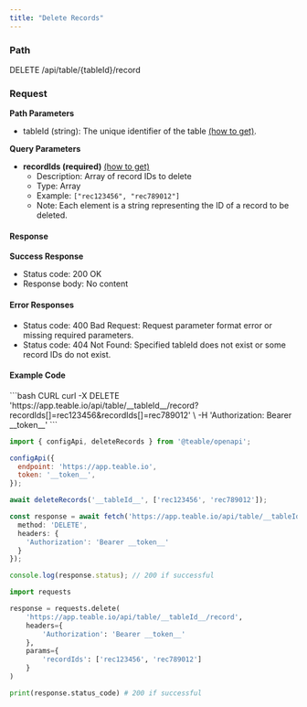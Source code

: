 ```yaml
---
title: "Delete Records"
---
```


### Path

DELETE /api/table/\{tableId\}/record

### Request

**Path Parameters**

* tableId (string): The unique identifier of the table [(how to get)](/en/api-doc/get-id#tableid).

**Query Parameters**

* **recordIds (required)** [(how to get)](/en/api-doc/get-id#recordid)
  * Description: Array of record IDs to delete
  * Type: Array
  * Example: `["rec123456", "rec789012"]`
  * Note: Each element is a string representing the ID of a record to be deleted.

#### Response

**Success Response**

* Status code: 200 OK
* Response body: No content

#### Error Responses

* Status code: 400 Bad Request: Request parameter format error or missing required parameters.
* Status code: 404 Not Found: Specified tableId does not exist or some record IDs do not exist.

#### Example Code

<CodeGroup>
  ```bash CURL
  curl -X DELETE 'https://app.teable.io/api/table/__tableId__/record?recordIds[]=rec123456&recordIds[]=rec789012' \
    -H 'Authorization: Bearer __token__'
  ```

  ```js JS SDK
  import { configApi, deleteRecords } from '@teable/openapi';

  configApi({
    endpoint: 'https://app.teable.io',
    token: '__token__',
  });

  await deleteRecords('__tableId__', ['rec123456', 'rec789012']);
  ```

  ```ts TypeScript
  const response = await fetch('https://app.teable.io/api/table/__tableId__/record?recordIds[]=rec123456&recordIds[]=rec789012', {
    method: 'DELETE',
    headers: {
      'Authorization': 'Bearer __token__'
    }
  });

  console.log(response.status); // 200 if successful
  ```

  ```python Python
  import requests

  response = requests.delete(
      'https://app.teable.io/api/table/__tableId__/record',
      headers={
          'Authorization': 'Bearer __token__'
      },
      params={
          'recordIds': ['rec123456', 'rec789012']
      }
  )

  print(response.status_code) # 200 if successful
  ```
</CodeGroup>

